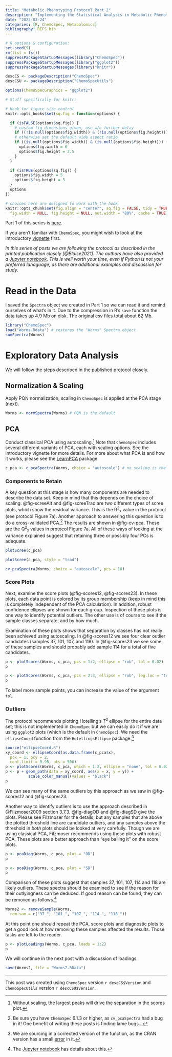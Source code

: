 ```yaml
---
title: "Metabolic Phenotyping Protocol Part 2"
description: "Implementing the Statistical Analysis in Metabolic Phenotyping Protocol of Blaise *et al.*"
date: "2022-03-24"
categories: [R, ChemoSpec, Metabolomics]
bibliography: REFS.bib
---
```


```r

# R options & configuration:
set.seed(9)
rm(list = ls())
suppressPackageStartupMessages(library("ChemoSpec"))
suppressPackageStartupMessages(library("ggplot2"))
suppressPackageStartupMessages(library("knitr"))

descCS <- packageDescription("ChemoSpec")
descCSU <- packageDescription("ChemoSpecUtils")

options(ChemoSpecGraphics = "ggplot2")

# Stuff specifically for knitr:

# Hook for figure size control
knitr::opts_hooks$set(sq.fig = function(options) {

  if (isFALSE(options$sq.fig)) {
    # custom fig dimensions given, use w/o further delay
    if ((!is.null(options$fig.width)) & (!is.null(options$fig.height))) return(options)
    # otherwise set the default wide aspect ratio
    if ((is.null(options$fig.width)) & (is.null(options$fig.height))) {
      options$fig.width = 6
      options$fig.height = 3.5
    }
  }

  if (isTRUE(options$sq.fig)) {
    options$fig.width = 5
    options$fig.height = 5
  }
  options
})

# choices here are designed to work with the hook
knitr::opts_chunk$set(fig.align = "center", sq.fig = FALSE, tidy = TRUE,
  fig.width = NULL, fig.height = NULL, out.width = "80%", cache = TRUE)
```

Part 1 of this series is [here](https://chemospec.org/posts/2022-02-01-Protocol-Pt1/).

If you aren't familiar with `ChemoSpec`, you might wish to look at the introductory [vignette](https://bryanhanson.github.io/ChemoSpec/articles/ChemoSpec.html) first.

*In this series of posts we are following the protocol as described in the printed publication closely [@Blaise2021].  The authors have also provided a [Jupyter notebook](https://github.com/Gscorreia89/chemometrics-tutorials).  This is well worth your time, even if Python is not your preferred lanaguage, as there are additional examples and discussion for study.*

# Read in the Data

I saved the `Spectra` object we created in Part 1 so we can read it and remind ourselves of what's in it. Due to the compression in R's `save` function the data takes up 4.9 Mb on disk.  The original csv files total about 62 Mb.

```r
library("ChemoSpec")
load("Worms.Rdata") # restores the "Worms" Spectra object
sumSpectra(Worms)
```

# Exploratory Data Analysis

We will follow the steps described in the published protocol closely.

## Normalization & Scaling

Apply PQN normalization; scaling in `ChemoSpec` is applied at the PCA stage (next).

```r
Worms <- normSpectra(Worms) # PQN is the default
```

## PCA

Conduct classical PCA using autoscaling.[^1]  Note that `ChemoSpec` includes several different variants of PCA, each with scaling options.  See the introductory vignette for more details.  For more about what PCA is and how it works, please see the [LearnPCA](https://bryanhanson.github.io/LearnPCA/) package.

```r
c_pca <- c_pcaSpectra(Worms, choice = "autoscale") # no scaling is the default
```

### Components to Retain

A key question at this stage is how many components are needed to describe the data set.  Keep in mind that this depends on the choice of scaling. @fig-screeAlt and @fig-screeTrad are two different types of scree plots, which show the residual variance.  This is the R^2^~x~ value in the protocol (see protocol Figure 7a).  Another approach to answering this question is to do a cross-validated PCA.[^3]  The results are shown in @fig-cv-pca.  These are the Q^2^~x~ values in protocol Figure 7a.  All of these ways of looking at the variance explained suggest that retaining three or possibly four PCs is adequate.

```r
plotScree(c_pca)
```

```r
plotScree(c_pca, style = "trad")
```

```r
cv_pcaSpectra(Worms, choice = "autoscale", pcs = 10)
```

### Score Plots

Next, examine the score plots (@fig-scores12, @fig-scores23).  In these plots, each data point is colored by its group membership (keep in mind this is completely independent of the PCA calculation).  In addition, robust confidence ellipses are shown for each group.  Inspection of these plots is one way to identify potential outliers. The other use is of course to see if the sample classes separate, and by how much.

Examination of these plots shows that separation by classes has not really been achieved using autoscaling. In @fig-scores12 we see four clear outlier candidates (samples 37, 101, 107, and 118).  In @fig-scores23 we see some of these samples and should probably add sample 114 for a total of five candidates.

```r
p <- plotScores(Worms, c_pca, pcs = 1:2, ellipse = "rob", tol = 0.02)
p
```

```r
p <- plotScores(Worms, c_pca, pcs = 2:3, ellipse = "rob", leg.loc = "topright", tol = 0.02)
p
```

To label more sample points, you can increase the value of the argument `tol`.

### Outliers

The protocol recommends plotting Hotelling's *T*^2^ ellipse for the entire data set; this is not implemented in `ChemoSpec` but we can easily do it if we are using `ggplot2` plots (which is the default in `ChemoSpec`).  We need the `ellipseCoord` function from the `HotellingsEllipse` package.[^2]

```r
source("ellipseCoord.R")
xy_coord <- ellipseCoord(as.data.frame(c_pca$x),
  pcx = 1, pcy = 2,
  conf.limit = 0.95, pts = 500)
p <- plotScores(Worms, c_pca, which = 1:2, ellipse = "none", tol = 0.02)
p <- p + geom_path(data = xy_coord, aes(x = x, y = y)) +
          scale_color_manual(values = "black")
p
```

We can see many of the same outliers by this approach as we saw in @fig-scores12 and @fig-scores23.


Another way to identify outliers is to use the approach described in @Filzmoser2009 section 3.7.3.  @fig-diagOD and  @fig-diagSD give the plots. Please see Filzmoser for the details, but any samples that are above the plotted threshold line are candidate outliers, and any samples above the threshold in *both* plots should be looked at very carefully.  Though we are using classical PCA, Filzmoser recommends using these plots with robust PCA.  These plots are a better approach than "eye balling it" on the score plots.

```r
p <- pcaDiag(Worms, c_pca, plot = "OD")
p
```

```r
p <- pcaDiag(Worms, c_pca, plot = "SD")
p
```

Comparison of these plots suggest that samples 37, 101, 107, 114 and 118 are likely outliers.  These spectra should be examined to see if the reason for their outlyingness can be deduced. If good reason can be found, they can be removed as follows.[^4]

```r
Worms2 <- removeSample(Worms,
  rem.sam = c("37_", "101_", "107_", "114_", "118_"))
```

At this point one should repeat the PCA, score plots and diagnostic plots to get a good look at how removing these samples affected the results. Those tasks are left to the reader.

<!-- One thing the protocol does not explicitly discuss is an inspection of the loadings.  This is useful in order to see if any particular frequencies are driving the separation of the samples in the score plot. For the sake of completeness, we'll go ahead and plot the loadings. See @fig-loadings. From this plot it is clear that the peaks above $\delta$ 5.0 are not contributing much to differentiating the samples.  One could consider removing these peaks from the analysis, but we'll leave them for now. -->

```r
p <- plotLoadings(Worms, c_pca, loads = 1:2)
p
```

We will continue in the next post with a discussion of loadings.

```r
save(Worms2, file = "Worms2.RData")
```
---

This post was created using `ChemoSpec` version `r descCS$Version` and `ChemoSpecUtils` version `r descCSU$Version`.

[^1]: Without scaling, the largest peaks will drive the separation in the scores plot.
[^2]: We are sourcing in a corrected version of the function, as the CRAN version has a small [error](https://github.com/ChristianGoueguel/HotellingEllipse/issues/2) in it.
[^3]: Be sure you have `ChemoSpec` 6.1.3 or higher, as `cv_pcaSpectra` had a bug in it!  One benefit of writing these posts is finding lame bugs...
[^4]: The [Jupyter notebook](https://github.com/Gscorreia89/chemometrics-tutorials) has details about this.
